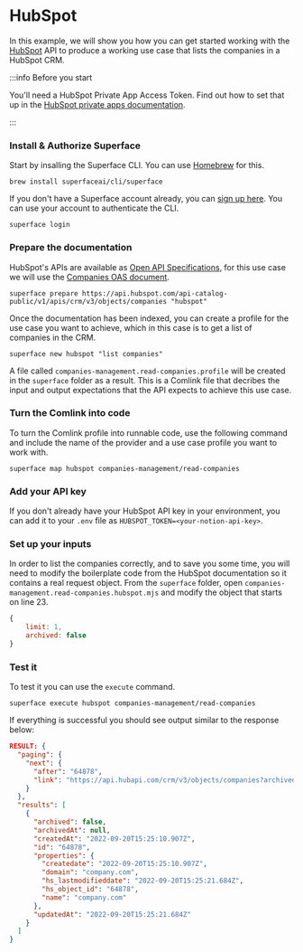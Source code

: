 # HubSpot

In this example, we will show you how you can get started working with the [HubSpot](https://hubspot.com/) API to produce a working use case that lists the companies in a HubSpot CRM.

:::info Before you start

You'll need a HubSpot Private App Access Token. Find out how to set that up in the [HubSpot private apps documentation](https://developers.hubspot.com/docs/api/private-apps).

:::

<div class="count-steps-h3">

### Install & Authorize Superface

Start by insalling the Superface CLI. You can use [Homebrew](https://brew.sh/) for this.

```shell
brew install superfaceai/cli/superface
```

If you don't have a Superface account already, you can [sign up here](https://superface.ai/create-account). You can use your account to authenticate the CLI.

```shell
superface login
```

### Prepare the documentation

HubSpot's APIs are available as [Open API Specifications](https://api.hubspot.com/api-catalog-public/v1/apis), for this use case we will use the [Companies OAS document](https://api.hubspot.com/api-catalog-public/v1/apis/crm/v3/objects/companies).

```shell
superface prepare https://api.hubspot.com/api-catalog-public/v1/apis/crm/v3/objects/companies "hubspot"
```

Once the documentation has been indexed, you can create a profile for the use case you want to achieve, which in this case is to get a list of companies in the CRM.

```shell
superface new hubspot "list companies"
```

A file called `companies-management.read-companies.profile` will be created in the `superface` folder as a result. This is a Comlink file that decribes the input and output expectations that the API expects to achieve this use case.

### Turn the Comlink into code

To turn the Comlink profile into runnable code, use the following command and include the name of the provider and a use case profile you want to work with.

```shell
superface map hubspot companies-management/read-companies
```

### Add your API key

If you don't already have your HubSpot API key in your environment, you can add it to your `.env` file as `HUBSPOT_TOKEN=<your-notion-api-key>`.

### Set up your inputs

In order to list the companies correctly, and to save you some time, you will need to modify the boilerplate code from the HubSpot documentation so it contains a real request object. From the `superface` folder, open `companies-management.read-companies.hubspot.mjs` and modify the object that starts on line 23.

```js
{
    limit: 1,
    archived: false
}
```

### Test it

To test it you can use the `execute` command.

```shell
superface execute hubspot companies-management/read-companies
```

If everything is successful you should see output similar to the response below:

```json
RESULT: {
  "paging": {
    "next": {
      "after": "64878",
      "link": "https://api.hubapi.com/crm/v3/objects/companies?archived=false&limit=1&after=64878"
    }
  },
  "results": [
    {
      "archived": false,
      "archivedAt": null,
      "createdAt": "2022-09-20T15:25:10.907Z",
      "id": "64878",
      "properties": {
        "createdate": "2022-09-20T15:25:10.907Z",
        "domain": "company.com",
        "hs_lastmodifieddate": "2022-09-20T15:25:21.684Z",
        "hs_object_id": "64878",
        "name": "company.com"
      },
      "updatedAt": "2022-09-20T15:25:21.684Z"
    }
  ]
}
```

</div>
